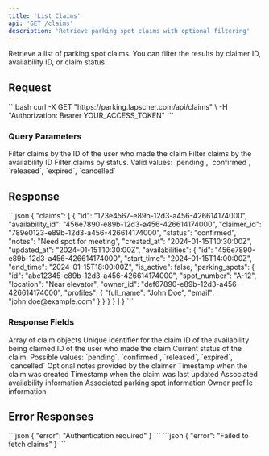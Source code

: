```yaml
---
title: 'List Claims'
api: 'GET /claims'
description: 'Retrieve parking spot claims with optional filtering'
---
```


Retrieve a list of parking spot claims. You can filter the results by claimer ID, availability ID, or claim status.

## Request

<RequestExample>
```bash
curl -X GET "https://parking.lapscher.com/api/claims" \
  -H "Authorization: Bearer YOUR_ACCESS_TOKEN"
```
</RequestExample>

### Query Parameters

<ParamField query="claimer_id" type="string" format="uuid" required={false}>
  Filter claims by the ID of the user who made the claim
</ParamField>

<ParamField query="availability_id" type="string" format="uuid" required={false}>
  Filter claims by the availability ID
</ParamField>

<ParamField query="status" type="string" required={false}>
  Filter claims by status. Valid values: `pending`, `confirmed`, `released`, `expired`, `cancelled`
</ParamField>

## Response

<ResponseExample>
```json
{
  "claims": [
    {
      "id": "123e4567-e89b-12d3-a456-426614174000",
      "availability_id": "456e7890-e89b-12d3-a456-426614174000",
      "claimer_id": "789e0123-e89b-12d3-a456-426614174000",
      "status": "confirmed",
      "notes": "Need spot for meeting",
      "created_at": "2024-01-15T10:30:00Z",
      "updated_at": "2024-01-15T10:30:00Z",
      "availabilities": {
        "id": "456e7890-e89b-12d3-a456-426614174000",
        "start_time": "2024-01-15T14:00:00Z",
        "end_time": "2024-01-15T18:00:00Z",
        "is_active": false,
        "parking_spots": {
          "id": "abc12345-e89b-12d3-a456-426614174000",
          "spot_number": "A-12",
          "location": "Near elevator",
          "owner_id": "def67890-e89b-12d3-a456-426614174000",
          "profiles": {
            "full_name": "John Doe",
            "email": "john.doe@example.com"
          }
        }
      }
    }
  ]
}
```
</ResponseExample>

### Response Fields

<ResponseField name="claims" type="array">
  Array of claim objects
</ResponseField>

<ResponseField name="claims[].id" type="string" format="uuid">
  Unique identifier for the claim
</ResponseField>

<ResponseField name="claims[].availability_id" type="string" format="uuid">
  ID of the availability being claimed
</ResponseField>

<ResponseField name="claims[].claimer_id" type="string" format="uuid">
  ID of the user who made the claim
</ResponseField>

<ResponseField name="claims[].status" type="string">
  Current status of the claim. Possible values: `pending`, `confirmed`, `released`, `expired`, `cancelled`
</ResponseField>

<ResponseField name="claims[].notes" type="string">
  Optional notes provided by the claimer
</ResponseField>

<ResponseField name="claims[].created_at" type="string" format="date-time">
  Timestamp when the claim was created
</ResponseField>

<ResponseField name="claims[].updated_at" type="string" format="date-time">
  Timestamp when the claim was last updated
</ResponseField>

<ResponseField name="claims[].availabilities" type="object">
  Associated availability information
</ResponseField>

<ResponseField name="claims[].availabilities.parking_spots" type="object">
  Associated parking spot information
</ResponseField>

<ResponseField name="claims[].availabilities.parking_spots.profiles" type="object">
  Owner profile information
</ResponseField>

## Error Responses

<ResponseExample status="401">
```json
{
  "error": "Authentication required"
}
```
</ResponseExample>

<ResponseExample status="500">
```json
{
  "error": "Failed to fetch claims"
}
```
</ResponseExample>
